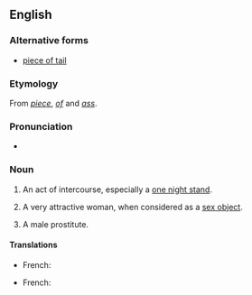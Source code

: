 ==English==

===Alternative forms===
* [[piece of tail]]

===Etymology===
From ''[[piece]]'', ''[[of]]'' and ''[[ass]]''.

===Pronunciation===
{{IPA|/ˈpiːs əv ˈæs/|lang=en}}
* {{audio|En-au-piece of ass.ogg|Audio (AU)|lang=en}}

===Noun===
{{en-noun|pieces of ass}}

# {{lb|en|US|idiomatic|colloquial|vulgar}} An act of intercourse, especially a [[one night stand]].
# {{lb|en|US|idiomatic|colloquial|vulgar}} A very attractive woman, when considered as a [[sex object]].
# {{lb|en|rare|LGBT|idiomatic|colloquial|vulgar}} A male prostitute.

====Translations====
{{trans-top|A one night stand.}}
* French: {{t+|fr|coup d’un soir|m}}
{{trans-mid}}
{{trans-bottom}}

{{trans-top|A very attractive woman.}}
* French: {{t+|fr|bombe sexuelle|f}}
{{trans-mid}}
{{trans-bottom}}